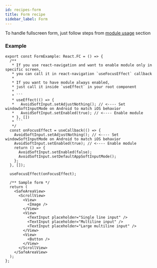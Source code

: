 ```yaml
---
id: recipes-form
title: Form recipe
sidebar_label: Form
---
```


To handle fullscreen form, just follow steps from [module usage](../guides/usage-module) section

### Example

````tsx
export const FormExample: React.FC = () => {
  /**
   * If you use react-navigation and want to enable module only in specific screen,
   * you can call it in react-navigation `useFocusEffect` callback
   *
   * If you want to have module always enabled,
   * just call it inside `useEffect` in your root component
   *
   * ```
   * useEffect(() => {
   *   AvoidSoftInput.setAdjustNothing(); // <---- Set windowSoftInputMode on Android to match iOS behavior
   *   AvoidSoftInput.setEnabled(true); // <---- Enable module
   * }, [])
   * ```
   */
  const onFocusEffect = useCallback(() => {
    AvoidSoftInput.setAdjustNothing(); // <---- Set windowSoftInputMode on Android to match iOS behavior
    AvoidSoftInput.setEnabled(true); // <---- Enable module
    return () => {
      AvoidSoftInput.setEnabled(false);
      AvoidSoftInput.setDefaultAppSoftInputMode();
    };
  }, []);

  useFocusEffect(onFocusEffect);

  /** Sample form */
  return (
    <SafeAreaView>
      <ScrollView>
        <View>
          <Image />
        </View>
        <View>
          <TextInput placeholder="Single line input" />
          <TextInput placeholder="Multiline input" />
          <TextInput placeholder="Large multiline input" />
        </View>
        <View>
          <Button />
        </View>
      </ScrollView>
    </SafeAreaView>
  );
};
````
